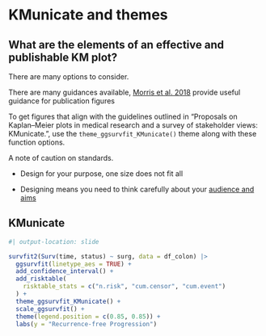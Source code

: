 # KMunicate and themes

## What are the elements of an effective and publishable KM plot? 

::: {.smaller}

There are many options to consider. 

There are many guidances available, [Morris et al. 2018](https://bmjopen.bmj.com/content/9/9/e030215) provide useful guidance for publication figures

To get figures that align with the guidelines outlined in “Proposals on Kaplan–Meier plots in medical research and a survey of stakeholder views: KMunicate.”, use the `theme_ggsurvfit_KMunicate()` theme along with these function options.

A note of caution on standards. 

* Design for your purpose, one size does not fit all

* Designing means you need to think carefully about your [audience and aims](http://graphicsprinciples.github.io/)

:::

<!-- ![](images/KMunicate.jpg){width="50%"} -->



## KMunicate

```r
#| output-location: slide

survfit2(Surv(time, status) ~ surg, data = df_colon) |>
  ggsurvfit(linetype_aes = TRUE) +
  add_confidence_interval() +
  add_risktable(
    risktable_stats = c("n.risk", "cum.censor", "cum.event")
  ) +
  theme_ggsurvfit_KMunicate() +
  scale_ggsurvfit() +
  theme(legend.position = c(0.85, 0.85)) +
  labs(y = "Recurrence-free Progression") 
```

